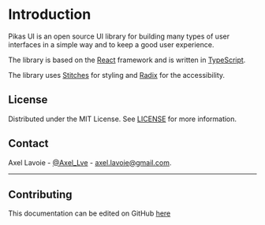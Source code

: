
<NextSeo title="Introduction" />

# Introduction

Pikas UI is an open source UI library for building many types of user interfaces in a simple way and to keep a good user experience.

The library is based on the [React](https://reactjs.org/) framework and is written in [TypeScript](https://www.typescriptlang.org/).

The library uses [Stitches](https://stitches.dev/) for styling and [Radix](https://www.radix-ui.com/) for the accessibility.

## License

Distributed under the MIT License. See [LICENSE](https://github.com/Achaak/pikas/blob/main/LICENSE) for more information.

## Contact

Axel Lavoie - [@Axel_Lve](https://twitter.com/Axel_Lve) - [axel.lavoie@gmail.com](axel.lavoie@gmail.com).

---

## Contributing

This documentation can be edited on GitHub [here](https://github.com/Achaak/pikas/blob/main/apps/docs-ui/pages/index.mdx)
